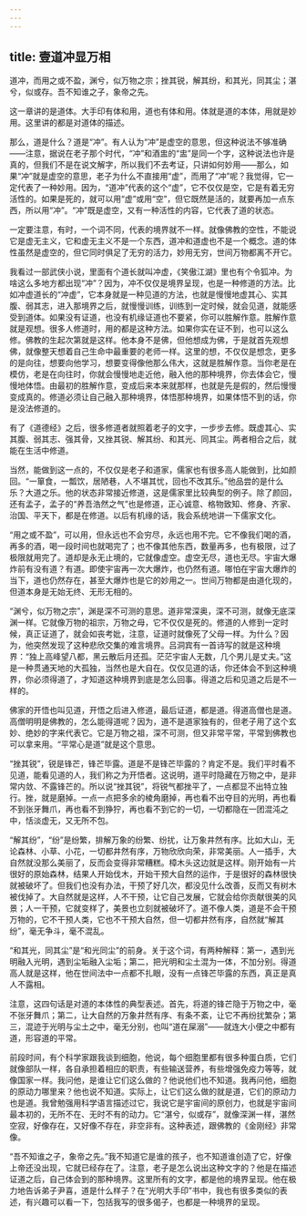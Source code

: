 ```yaml
---
---
---
```

title: 壹道冲显万相
---




道冲，而用之或不盈，渊兮，似万物之宗；挫其锐，解其纷，和其光，同其尘；湛兮，似或存。吾不知谁之子，象帝之先。

这一章讲的是道体。大手印有体和用，道也有体和用。体就是道的本体，用就是妙用。这里讲的都是对道体的描述。

那么，道是什么？道是“冲”。有人认为“冲”是虚空的意思，但这种说法不够准确——注意，据说在老子那个时代，“冲”和酒盅的“盅”是同一个字，这种说法也许是真的，但我们不是在说文解字，所以我们不去考证，只讲如何妙用——那么，如果“冲”就是虚空的意思，老子为什么不直接用“虚”，而用了“冲”呢？我觉得，它一定代表了一种妙用。因为，“道冲”代表的这个“虚”，它不仅仅是空，它是有着无穷活性的。如果是死的，就可以用“虚”或用“空”，但它既然是活的，就要再加一点东西，所以用“冲”。“冲”既是虚空，又有一种活性的内容，它代表了道的状态。

一定要注意，有时，一个词不同，代表的境界就不一样。就像佛教的空性，不能说它是虚无主义，它和虚无主义不是一个东西，道冲和道虚也不是一个概念。道的体性虽然是虚空的，但它同时俱足了无穷的活力，妙用无穷，世间万物都离不开它。

我看过一部武侠小说，里面有个道长就叫冲虚，《笑傲江湖》里也有个令狐冲。为啥这么多地方都出现“冲”？因为，冲不仅仅是境界呈现，也是一种修道的方法。比如冲虚道长的“冲虚”，它本身就是一种见道的方法，也就是慢慢地虚其心、实其腹、弱其志，进入那境界之后，就慢慢训练，训练到一定时候，就会见道，就能感受到道体。如果没有证道，也没有机缘证道也不要紧，你可以胜解作意。胜解作意就是观想。很多人修道时，用的都是这种方法。如果你实在证不到，也可以这么修。佛教的生起次第就是这样。他本身不是佛，但他想成为佛，于是就首先观想佛，就像整天想着自己生命中最重要的老师一样。这里的想，不仅仅是想念，更多的是向往，想要向他学习，想要变得像他那么伟大，这就是胜解作意。当你老是在模仿，老是在向往时，你就会慢慢地走近他，融入他的那种境界，你去体会它，慢慢地体悟。由最初的胜解作意，变成后来本来就那样，也就是先是假的，然后慢慢变成真的。修道必须让自己融入那种境界，体悟那种境界，如果体悟不到的话，你是没法修道的。

有了《道德经》之后，很多修道者就照着老子的文字，一步步去修。既虚其心、实其腹、弱其志、强其骨，又挫其锐、解其纷、和其光、同其尘。两者相合之后，就能在生活中修道。

当然，能做到这一点的，不仅仅是老子和道家，儒家也有很多高人能做到，比如颜回。“一箪食，一瓢饮，居陋巷，人不堪其忧，回也不改其乐。”他品尝的是什么乐？大道之乐。他的状态非常接近修道，这是儒家里比较典型的例子。除了颜回，还有孟子，孟子的“养吾浩然之气”也是修道，正心诚意、格物致知、修身、齐家、治国、平天下，都是在修道。以后有机缘的话，我会系统地讲一下儒家文化。

“用之或不盈”，可以用，但永远也不会穷尽，永远也用不完。它不像我们喝的酒，再多的酒，喝一段时间也就喝完了；也不像其他东西，数量再多，也有极限，过了极限就用完了。道却是永无止境的，它就像虚空。虚空无尽，道也无尽。宇宙大爆炸前有没有道？有道。即使宇宙再一次大爆炸，也仍然有道。哪怕在宇宙大爆炸的当下，道也仍然存在，甚至大爆炸也是它的妙用之一。世间万物都是由道化现的，但道本身是无始无终、无形无相的。

“渊兮，似万物之宗”，渊是深不可测的意思。道非常深奥，深不可测，就像无底深渊一样。它就像万物的祖宗，万物之母，它不仅仅是死的。修道的人修到一定时候，真正证道了，就会如丧考妣，注意，证道时就像死了父母一样。为什么？因为，他突然发现了这种悲欣交集的难言境界。吕洞宾有一首诗写的就是这种境界：“独上高峰望八都，黑云散后月还孤。茫茫宇宙人无数，几个男儿是丈夫。”这是一种贯通天地的大孤独，当然也是大自在。仅仅见道的话，你还体会不到这种境界，你必须得道了，才知道这种境界到底是怎么回事。得道之后和见道之后是不一样的。

佛家的开悟也叫见道，开悟之后进入修道，最后证道，都是道。得道高僧也是道。高僧明明是佛教的，怎么能得道呢？因为，道不是道家独有的，但老子用了这个玄妙、绝妙的字来代表它。它是万物之祖，深不可测，但又非常平常，平常到佛教也可以拿来用。“平常心是道”就是这个意思。

“挫其锐”，锐是锋芒，锋芒毕露。道是不是锋芒毕露的？肯定不是。我们平时看不见道，能看见道的人，我们称之为开悟者。这说明，道平时隐藏在万物之中，是非常内敛、不露锋芒的。所以说“挫其锐”，将锐气都挫平了，一点都显不出特立独行。挫，就是磨掉。一点一点把多余的棱角磨掉，再也看不出夺目的光明，再也看不到张牙舞爪，再也看不到狰狞，再也看不到它的一切，一切都隐在一团混沌之中，恬淡虚无，又无所不包。

“解其纷”，“纷”是纷繁，排解万象的纷繁、纷扰，让万象井然有序。比如大山，无论森林、小草、小花，一切都井然有序，万物欣欣向荣，非常美丽。人一插手，大自然就没那么美丽了，反而会变得非常糟糕。樟木头这边就是这样。刚开始有一片很好的原始森林，结果人开始伐木，开始干预大自然的运作，于是很好的森林很快就被破坏了。但我们也没有办法，干预了好几次，都没见什么改善，反而又有树木被伐掉了。大自然就是这样，人不干预，让它自己发展，它就会给你贡献很美的风景；人一干预，它就变样了，美景也立刻就被破坏了。道不像人类，道是不会干预万物的，它不干预人类，它也不干预大自然，但一切都井然有序，自然就“解其纷”，毫无争斗，毫不混乱。

“和其光，同其尘”是“和光同尘”的前身。关于这个词，有两种解释：第一，遇到光明融入光明，遇到尘垢融入尘垢；第二，把光明和尘土混为一体，不加分别。得道高人就是这样，他在世间法中一点都不扎眼，没有一点锋芒毕露的东西，真正是真人不露相。

注意，这四句话是对道的本体性的典型表述。首先，将道的锋芒隐于万物之中，毫不张牙舞爪；第二，让大自然的万象井然有序、有条不紊，让它不再纷扰繁杂；第三，混迹于光明与尘土之中，毫无分别，也叫“道在屎溺”——就连大小便之中都有道，形容道的平常。

前段时间，有个科学家跟我谈到细胞，他说，每个细胞里都有很多种蛋白质，它们就像部队一样，各自承担着相应的职责，有些输送营养，有些增强免疫力等等，就像国家一样。我问他，是谁让它们这么做的？他说他们也不知道。我再问他，细胞的原动力哪里来？他也说不知道。实际上，让它们这么做的就是道，它们的原动力也是道。我曾勉强用科学语言描述过它，我说它是宇宙间的原创力，也就是宇宙间最本初的，无所不在、无时不有的动力。它“湛兮，似或存”，就像深渊一样，湛然空寂，好像存在，又好像不存在，非空非有。这种表述，跟佛教的《金刚经》非常像。

“吾不知谁之子，象帝之先。”我不知道它是谁的孩子，也不知道谁创造了它，好像上帝还没出现，它就已经存在了。注意，老子是怎么说出这种文字的？他是在描述证道之后，自己体会到的那种境界。这里所有的文字，都是他的境界呈现。他在极力地告诉弟子尹喜，道是什么样子？在“光明大手印”书中，我也有很多类似的表述，有兴趣可以看一下，包括我写的很多偈子，也都是一种境界的呈现。